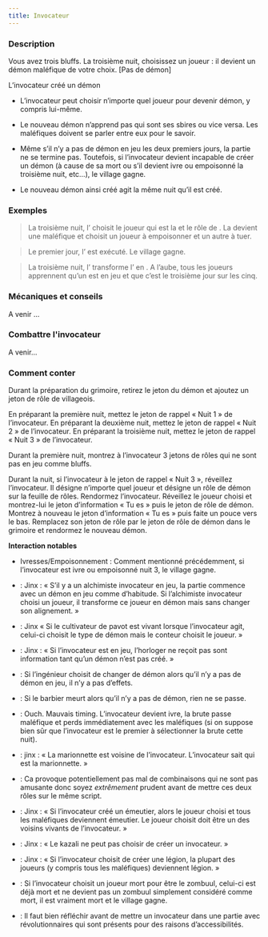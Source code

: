 ```yaml
---
title: Invocateur
---
```



<Role INVOCATEUR header />

### Description

Vous avez trois bluffs. La troisième nuit, choisissez un joueur : il devient un démon maléfique de votre choix. [Pas de démon]

L’invocateur créé un démon

-	L’invocateur peut choisir n’importe quel joueur pour devenir démon, y compris lui-même.

-	Le nouveau démon n’apprend pas qui sont ses sbires ou vice versa. Les maléfiques doivent se parler entre eux pour le savoir.

-	Même s’il n’y a pas de démon en jeu les deux premiers jours, la partie ne se termine pas. Toutefois, si l’invocateur devient incapable de créer un démon (à cause de sa mort ou s’il devient ivre ou empoisonné la troisième nuit, etc…), le village gagne.

-	Le nouveau démon ainsi créé agit la même nuit qu’il est créé.

### Exemples

> La troisième nuit, l’<Role INVOCATEUR /> choisit le joueur qui est la <Role BALANCE /> et le rôle de <Role SANGSUE />. La <Role BALANCE /> devient une <Role SANGSUE /> maléfique et choisit un joueur à empoisonner et un autre à tuer.

> Le premier jour, l’<Role INVOCATEUR /> est exécuté. Le village gagne.

> La troisième nuit, l’<Role INVOCATEUR /> transforme l’<Role ALCHIMISTE /> en <Role LEVIATHAN />. A l’aube, tous les joueurs apprennent qu’un <Role LEVIATHAN /> est en jeu et que c’est le troisième jour sur les cinq. 

### Mécaniques et conseils

A venir ...

### Combattre l'invocateur

A venir...

### Comment conter

Durant la préparation du grimoire, retirez le jeton du démon et ajoutez un jeton de rôle de villageois.

En préparant la première nuit, mettez le jeton de rappel « Nuit 1 » de l’invocateur. En préparant la deuxième nuit, mettez le jeton de rappel « Nuit 2 » de l’invocateur. En préparant la troisième nuit, mettez le jeton de rappel « Nuit 3 » de l’invocateur.

Durant la première nuit, montrez à l’invocateur 3 jetons de rôles qui ne sont pas en jeu comme bluffs.

Durant la nuit, si l’invocateur à le jeton de rappel « Nuit 3 », réveillez l’invocateur. Il désigne n’importe quel joueur et désigne un rôle de démon sur la feuille de rôles. Rendormez l’invocateur. Réveillez le joueur choisi et montrez-lui le jeton d’information « Tu es » puis le jeton de rôle de démon. Montrez à nouveau le jeton d’information « Tu es » puis faite un pouce vers le bas. Remplacez son jeton de rôle par le jeton de rôle de démon dans le grimoire et rendormez le nouveau démon.

**Interaction notables**

- Ivresses/Empoisonnement : Comment mentionné précédemment, si l’invocateur est ivre ou empoisonné nuit 3, le village gagne.

- <Role ALCHIMISTE /> : Jinx : « S’il y a un alchimiste invocateur en jeu, la partie commence avec un démon en jeu comme d’habitude. Si l’alchimiste invocateur choisi un joueur, il transforme ce joueur en démon mais sans changer son alignement. »

- <Role CULTIVATEUR_DE_PAVOT /> : Jinx « Si le cultivateur de pavot est vivant lorsque l’invocateur agit, celui-ci choisit le type de démon mais le conteur choisit le joueur. »

- <Role HORLOGER /> : Jinx : « Si l’invocateur est en jeu, l’horloger ne reçoit pas sont information tant qu’un démon n’est pas créé. »

- <Role INGENIEUR /> : Si l’ingénieur choisit de changer de démon alors qu’il n’y a pas de démon en jeu, il n’y a pas d’effets. 

- <Role BARBIER /> : Si le barbier meurt alors qu’il n’y a pas de démon, rien ne se passe.

- <Role BRUTE /> : Ouch. Mauvais timing. L’invocateur devient ivre, la brute passe maléfique et perds immédiatement avec les maléfiques (si on suppose bien sûr que l’invocateur est le premier à sélectionner la brute cette nuit).

- <Role MARIONNETTE /> : jinx : « La marionnette est voisine de l’invocateur. L’invocateur sait qui est la marionnette. »

- <Role VIEILLE_CHOUETTE /> : Ca provoque potentiellement pas mal de combinaisons qui ne sont pas amusante donc soyez *extrêmement* prudent avant de mettre ces deux rôles sur le même script. 

- <Role EMEUTIER /> : Jinx : « Si l’invocateur créé un émeutier, alors le joueur choisi et tous les maléfiques deviennent émeutier. Le joueur choisit doit être un des voisins vivants de l’invocateur. »

- <Role KAZALI /> : Jinx : « Le kazali ne peut pas choisir de créer un invocateur. »

- <Role LEGION /> : Jinx : « Si l’invocateur choisit de créer une légion, la plupart des joueurs (y compris tous les maléfiques) deviennent légion. »

- <Role ZOMBUUL /> : Si l’invocateur choisit un joueur mort pour être le zombuul, celui-ci est déjà mort et ne devient pas un zombuul simplement considéré comme mort, il est vraiment mort et le village gagne. 

- <Fabled REVOLUTIONNAIRE /> : Il faut bien réfléchir avant de mettre un invocateur dans une partie avec révolutionnaires qui sont présents pour des raisons d’accessibilités. 